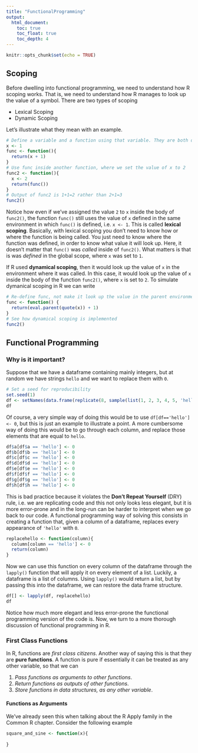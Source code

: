 ```yaml
---
title: "FunctionalProgramming"
output:
  html_document:
    toc: true
    toc_float: true
    toc_depth: 4
---
```


```r
knitr::opts_chunk$set(echo = TRUE)
```

## Scoping
Before dwelling into functional programming, we need to understand how R scoping works. That is, we need to understand how R manages to look up the value of a symbol. There are two types of scoping

* Lexical Scoping
* Dynamic Scoping

Let's illustrate what they mean with an example.

```r
# Define a variable and a function using that variable. They are both defined in the same environment.
x <- 1
func <- function(){
  return(x + 1)
}
# Use func inside another function, where we set the value of x to 2
func2 <- function(){
  x <- 2
  return(func())
}
# Output of func2 is 1+1=2 rather than 2+1=3
func2()
```

Notice how even if we've assigned the value `2` to `x` inside the body of `func2()`, the function `func()` still uses the value of `x` defined in the same environment in which `func()` is defined, i.e. `x <- 1`. This is called **lexical scoping**. Basically, with lexical scoping you don't need to know how or where the function is being called. You just need to know where the function was defined, in order to know what value it will look up. Here, it doesn't matter that `func()` was _called_ inside of `func2()`. What matters is that is was _defined_ in the global scope, where `x` was set to `1`.

If R used **dynamical scoping**, then it would look up the value of `x` in the environment where it was called. In this case, it would look up the value of `x` inside the body of the function `func2()`, where `x` is set to `2`. To simulate dymanical scoping in R we can write 

```r
# Re-define func, not make it look up the value in the parent environment (i.e. env of the caller)
func <- function() {
  return(eval.parent(quote(x)) + 1)
}
# See how dynamical scoping is implemented
func2()
```

## Functional Programming
### Why is it important?
Suppose that we have a dataframe containing mainly integers, but at random we have strings `hello` and we want to replace them with `0`.

```r
# Set a seed for reproducibility
set.seed(1)
df <- setNames(data.frame(replicate(8, sample(list(1, 2, 3, 4, 5, 'hello'), 5, rep=TRUE))), letters[1:8])
df
```

Of course, a very simple way of doing this would be to use `df[df=='hello'] <- 0`, but this is just an example to illustrate a point. A more cumbersome way of doing this would be to go through each column, and replace those elements that are equal to `hello`. 

```r
df$a[df$a == 'hello'] <- 0
df$b[df$b == 'hello'] <- 0
df$c[df$c == 'hello'] <- 0
df$d[df$d == 'hello'] <- 0
df$e[df$e == 'hello'] <- 0
df$f[df$f == 'hello'] <- 0
df$g[df$g == 'hello'] <- 0
df$h[df$h == 'hello'] <- 0
```

This is bad practice because it violates the **Don't Repeat Yourself** (DRY) rule, i.e. we are replicating code and this not only looks less elegant, but it is more error-prone and in the long-run can be harder to interpret when we go back to our code. A functional programming way of solving this consists in creating a function that, given a column of a dataframe, replaces every appearance of `'hello'` with `0`.

```r
replacehello <- function(column){
  column[column == 'hello'] <- 0
  return(column)
}
```

Now we can use this function on every column of the dataframe through the `lapply()` function that will apply it on every element of a list. Luckily, a dataframe is a list of columns. Using `lapply()` would return a list, but by passing this into the dataframe, we can restore the data frame structure.

```r
df[] <- lapply(df, replacehello)
df
```

Notice how much more elegant and less error-prone the functional programming version of the code is. Now, we turn to a more thorough discussion of functional programming in R.

### First Class Functions
In R, functions are _first class citizens_. Another way of saying this is that they are **pure functions**. A function is pure if essentially it can be treated as any other variable, so that we can

1. _Pass functions as arguments to other functions_. 
2. _Return functions as outputs of other functions_.
3. _Store functions in data structures, as any other variable_.

#### Functions as Arguments
We've already seen this when talking about the R Apply family in the Common R chapter. Consider the following example

```r
square_and_sine <- function(x){
  
}
```
























































